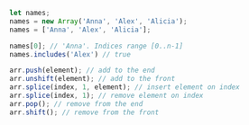 ```js
let names;
names = new Array('Anna', 'Alex', 'Alicia');
names = ['Anna', 'Alex', 'Alicia'];

names[0]; // 'Anna'. Indices range [0..n-1]
names.includes('Alex') // true

arr.push(element); // add to the end
arr.unshift(element); // add to the front
arr.splice(index, 1, element); // insert element on index
arr.splice(index, 1); // remove element on index
arr.pop(); // remove from the end
arr.shift(); // remove from the front
```
